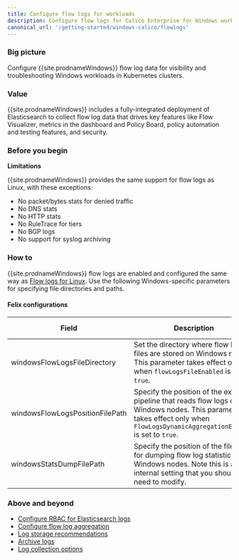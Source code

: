 ```yaml
---
title: Configure flow logs for workloads 
description: Configure flow logs for Calico Enterprise for Windows workloads.
canonical_url: '/getting-started/windows-calico/flowlogs'
---
```


### Big picture

Configure {{site.prodnameWindows}} flow log data for visibility and troubleshooting Windows workloads in Kubernetes clusters.

### Value

{{site.prodnameWindows}} includes a fully-integrated deployment of Elasticsearch to collect flow log data that drives 
key features like Flow Visualizer, metrics in the dashboard and Policy Board, policy automation and testing features, and security. 

### Before you begin

**Limitations**

{{site.prodnameWindows}} provides the same support for flow logs as Linux, with these exceptions:

- No packet/bytes stats for denied traffic
- No DNS stats
- No HTTP stats
- No RuleTrace for tiers
- No BGP logs
- No support for syslog archiving

### How to

{{site.prodnameWindows}} flow logs are enabled and configured the same way as [Flow logs for Linux]({{site.baseurl}}/visibility/elastic/overview). Use the following Windows-specific parameters for specifying file directories and paths. 

#### Felix configurations

| Field                              | Description                 | Accepted Values   | Schema | Default    |
|------------------------------------|-----------------------------|-------------------|--------|------------|
| windowsFlowLogsFileDirectory | Set the directory where flow logs files are stored on Windows nodes. This parameter takes effect only when `flowLogsFileEnabled` is set to `true`. | string | string | `c:\\TigeraCalico\\flowlogs` |
| windowsFlowLogsPositionFilePath | Specify the position of the external pipeline that reads flow logs on Windows nodes. This parameter takes effect only when `FlowLogsDynamicAggregationEnabled` is set to `true`. | string | string | `c:\\TigeraCalico\\flowlogs\\flows.log.pos` |
| windowsStatsDumpFilePath | Specify the position of the file used for dumping flow log statistics on Windows nodes. Note this is an internal setting that you should not need to modify.| string | string | `c:\\TigeraCalico\\stats\\dump` |

### Above and beyond

- [Configure RBAC for Elasticsearch logs]({{site.baseurl}}/visibility/elastic/rbac-elasticsearch)
- [Configure flow log aggregation]({{site.baseurl}}/visibility/elastic/flow/aggregation)
- [Log storage recommendations]({{site.baseurl}}/maintenance/logstorage/log-storage-recommendations)
- [Archive logs]({{site.baseurl}}/visibility/elastic/archive-storage)
- [Log collection options]({{site.baseurl}}/reference/installation/api#operator.tigera.io/v1.LogCollectorSpec)
